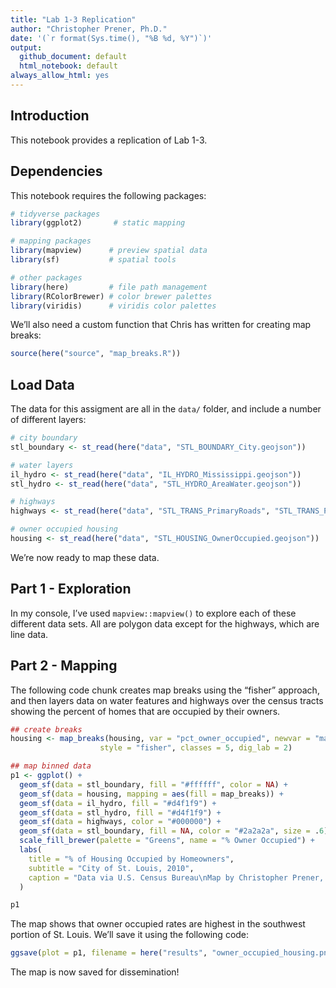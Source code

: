 ```yaml
---
title: "Lab 1-3 Replication"
author: "Christopher Prener, Ph.D."
date: '(`r format(Sys.time(), "%B %d, %Y")`)'
output: 
  github_document: default
  html_notebook: default 
always_allow_html: yes
---
```


## Introduction
This notebook provides a replication of Lab 1-3.

## Dependencies
This notebook requires the following packages:

```r
# tidyverse packages
library(ggplot2)       # static mapping

# mapping packages
library(mapview)      # preview spatial data
library(sf)           # spatial tools

# other packages
library(here)         # file path management
library(RColorBrewer) # color brewer palettes
library(viridis)      # viridis color palettes
```

We'll also need a custom function that Chris has written for creating map breaks: 

```r
source(here("source", "map_breaks.R"))
```

## Load Data
The data for this assigment are all in the `data/` folder, and include a number of different layers:

```r
# city boundary
stl_boundary <- st_read(here("data", "STL_BOUNDARY_City.geojson"))

# water layers
il_hydro <- st_read(here("data", "IL_HYDRO_Mississippi.geojson"))
stl_hydro <- st_read(here("data", "STL_HYDRO_AreaWater.geojson"))

# highways
highways <- st_read(here("data", "STL_TRANS_PrimaryRoads", "STL_TRANS_PrimaryRoads.shp"))

# owner occupied housing
housing <- st_read(here("data", "STL_HOUSING_OwnerOccupied.geojson"))
```

We're now ready to map these data.

## Part 1 - Exploration
In my console, I've used `mapview::mapview()` to explore each of these different data sets. All are polygon data except for the highways, which are line data.

## Part 2 - Mapping
The following code chunk creates map breaks using the "fisher" approach, and then layers data on water features and highways over the census tracts showing the percent of homes that are occupied by their owners. 

```r
## create breaks
housing <- map_breaks(housing, var = "pct_owner_occupied", newvar = "map_breaks",
                    style = "fisher", classes = 5, dig_lab = 2)

## map binned data
p1 <- ggplot() +
  geom_sf(data = stl_boundary, fill = "#ffffff", color = NA) +
  geom_sf(data = housing, mapping = aes(fill = map_breaks)) +
  geom_sf(data = il_hydro, fill = "#d4f1f9") +
  geom_sf(data = stl_hydro, fill = "#d4f1f9") +
  geom_sf(data = highways, color = "#000000") +
  geom_sf(data = stl_boundary, fill = NA, color = "#2a2a2a", size = .6) +
  scale_fill_brewer(palette = "Greens", name = "% Owner Occupied") +
  labs(
    title = "% of Housing Occupied by Homeowners",
    subtitle = "City of St. Louis, 2010",
    caption = "Data via U.S. Census Bureau\nMap by Christopher Prener, PhD"
  )

p1
```

The map shows that owner occupied rates are highest in the southwest portion of St. Louis. We'll save it using the following code:

```r
ggsave(plot = p1, filename = here("results", "owner_occupied_housing.png"))
```

The map is now saved for dissemination!
